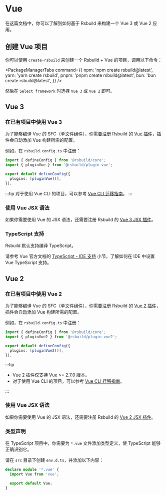 # Vue

在这篇文档中，你可以了解到如何基于 Rsbuild 来构建一个 Vue 3 或 Vue 2 应用。

## 创建 Vue 项目

你可以使用 `create-rsbuild` 来创建一个 Rsbuild + Vue 的项目，调用以下命令：


<PackageManagerTabs
  command={{
    npm: 'npm create rsbuild@latest',
    yarn: 'yarn create rsbuild',
    pnpm: 'pnpm create rsbuild@latest',
    bun: 'bun create rsbuild@latest',
  }}
/>

然后在 `Select framework` 时选择 `Vue 3` 或 `Vue 2` 即可。

## Vue 3

### 在已有项目中使用 Vue 3

为了能够编译 Vue 的 SFC（单文件组件），你需要注册 Rsbuild 的 [Vue 插件](/plugins/list/plugin-vue)，插件会自动添加 Vue 构建所需的配置。

例如，在 `rsbuild.config.ts` 中注册：

```ts title="rsbuild.config.ts"
import { defineConfig } from '@rsbuild/core';
import { pluginVue } from '@rsbuild/plugin-vue';

export default defineConfig({
  plugins: [pluginVue()],
});
```

:::tip
对于使用 Vue CLI 的项目，可以参考 [Vue CLI 迁移指南](/guide/migration/vue-cli)。
:::

### 使用 Vue JSX 语法

如果你需要使用 Vue 的 JSX 语法，还需要注册 Rsbuild 的 [Vue 3 JSX 插件](https://github.com/rspack-contrib/rsbuild-plugin-vue-jsx)。

### TypeScript 支持

Rsbuild 默认支持编译 TypeScript。

请参考 Vue 官方文档的 [TypeScript - IDE 支持](https://cn.vuejs.org/guide/typescript/overview.html#ide-support) 小节，了解如何在 IDE 中设置 Vue TypeScript 支持。

## Vue 2

### 在已有项目中使用 Vue 2

为了能够编译 Vue 的 SFC（单文件组件），你需要注册 Rsbuild 的 [Vue 2 插件](https://github.com/rspack-contrib/rsbuild-plugin-vue2)，插件会自动添加 Vue 构建所需的配置。

例如，在 `rsbuild.config.ts` 中注册：

```ts title="rsbuild.config.ts"
import { defineConfig } from '@rsbuild/core';
import { pluginVue2 } from '@rsbuild/plugin-vue2';

export default defineConfig({
  plugins: [pluginVue2()],
});
```

:::tip

- Vue 2 插件仅支持 Vue >= 2.7.0 版本。
- 对于使用 Vue CLI 的项目，可以参考 [Vue CLI 迁移指南](/guide/migration/vue-cli)。

:::

### 使用 Vue JSX 语法

如果你需要使用 Vue 的 JSX 语法，还需要注册 Rsbuild 的 [Vue 2 JSX 插件](https://github.com/rspack-contrib/rsbuild-plugin-vue2-jsx)。

### 类型声明

在 TypeScript 项目中，你需要为 `*.vue` 文件添加类型定义，使 TypeScript 能够正确识别它。

请在 `src` 目录下创建 `env.d.ts`，并添加以下内容：

```ts title="src/env.d.ts"
declare module '*.vue' {
  import Vue from 'vue';

  export default Vue;
}
```
